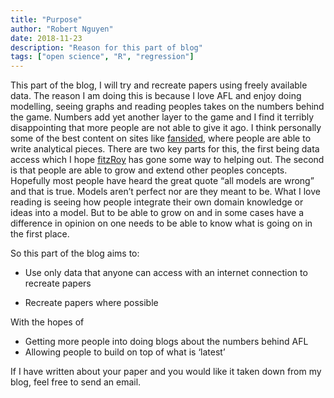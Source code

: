 ```yaml
---
title: "Purpose"
author: "Robert Nguyen"
date: 2018-11-23
description: "Reason for this part of blog"
tags: ["open science", "R", "regression"]
---
```


This part of the blog, I will try and recreate papers using freely available data. 
The reason I am doing this is because I love AFL and enjoy doing modelling, seeing graphs and reading peoples takes on the numbers behind the game. Numbers add yet another layer to the game and I find it terribly disappointing that more people are not able to give it ago.  I think personally some of the best content on sites like [fansided]( https://fansided.com/2018/11/12/nylon-calculus-nba-approximate-value-big-3s/), where people are able to write analytical pieces. There are two key parts for this, the first being data access which I hope [fitzRoy]( https://github.com/jimmyday12/fitzRoy) has gone some way to helping out. The second is that people are able to grow and extend other peoples concepts. Hopefully most people have heard the great quote “all models are wrong” and that is true. Models aren’t perfect nor are they meant to be. What I love reading is seeing how people integrate their own domain knowledge or ideas into a model. But to be able to grow on and in some cases have a difference in opinion on one needs to be able to know what is going on in the first place. 

So this part of the blog aims to:

* Use only data that anyone can access with an internet connection to recreate papers

* Recreate papers where possible

With the hopes of

* Getting more people into doing blogs about the numbers behind AFL
*	Allowing people to build on top of what is ‘latest’ 

If I have written about your paper and you would like it taken down from my blog, feel free to send an email. 
